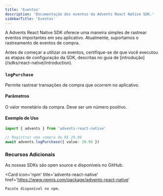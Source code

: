 ```yaml
---
title: 'Eventos'
description: 'Documentação dos eventos da Advents React Native SDK.'
sidebarTitle: 'Eventos'
---
```


A Advents React Native SDK oferece uma maneira simples de rastrear eventos importantes em seu aplicativo. Atualmente, suportamos o rastreamento de eventos de compra.

<Note>
  Antes de começar a utilizar os eventos, certifique-se de que você executou as etapas de
  configuração da SDK, descritas no guia de [introdução](/sdks/react-native/introduction).
</Note>

### `logPurchase`

Permite rastrear transações de compra que ocorrem no aplicativo.

#### Parâmetros

<ParamField path='value' type='number' required>
  O valor monetário da compra. Deve ser um número positivo.
</ParamField>

#### Exemplo de Uso

```typescript
import { advents } from 'advents-react-native'

// Registrar uma compra de R$ 29,99
await advents.logPurchase({ value: 29.99 })
```

### Recursos Adicionais

<CardGroup cols={2}>
  <Card
    icon='github'
    title='advents-react-native'
    href='https://github.com/advents-io/advents-react-native'
  >
    As nossas SDKs são open source e disponíveis no GitHub.
  </Card>

  <Card
    icon='npm'
    title='advents-react-native'
    href='https://www.npmjs.com/package/advents-react-native'
  >
    Pacote disponível no npm.
  </Card>
</CardGroup>
